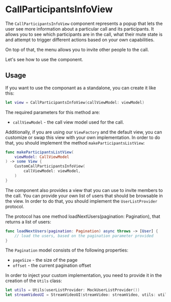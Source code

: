 # CallParticipantsInfoView

The `CallParticipantsInfoView` component represents a popup that lets the user see more information about a particular call and its participants. It allows you to see which participants are in the call, what their mute state is and attempt to trigger different actions based on your own capabilities.

On top of that, the menu allows you to invite other people to the call.

Let's see how to use the component.

## Usage

If you want to use the componant as a standalone, you can create it like this:

```swift
let view = CallParticipantsInfoView(callViewModel: viewModel)
```

The required parameters for this method are:
- `callViewModel` - the call view model used for the call.

Additionally, if you are using our `ViewFactory` and the default view, you can customize or swap this view with your own implementation. In order to do that, you should implement the method `makeParticipantsListView`:

```swift
func makeParticipantsListView(
    viewModel: CallViewModel
) -> some View {
    CustomCallParticipantsInfoView(
        callViewModel: viewModel,
    )
}
```

The component also provides a view that you can use to invite members to the call. You can provide your own list of users that should be browsable in the view. In order to do that, you should implement the `UserListProvider` protocol.

The protocol has one method loadNextUsers(pagination: Pagination), that returns a list of users:

```swift
func loadNextUsers(pagination: Pagination) async throws -> [User] {
    // load the users, based on the pagination parameter provided
}
``` 

The `Pagination` model consists of the following properties:
- `pageSize` - the size of the page
- `offset` - the current pagination offset

In order to inject your custom implementation, you need to provide it in the creation of the `Utils` class:

```swift
let utils = Utils(userListProvider: MockUserListProvider())
let streamVideoUI = StreamVideoUI(streamVideo: streamVideo, utils: utils)
```